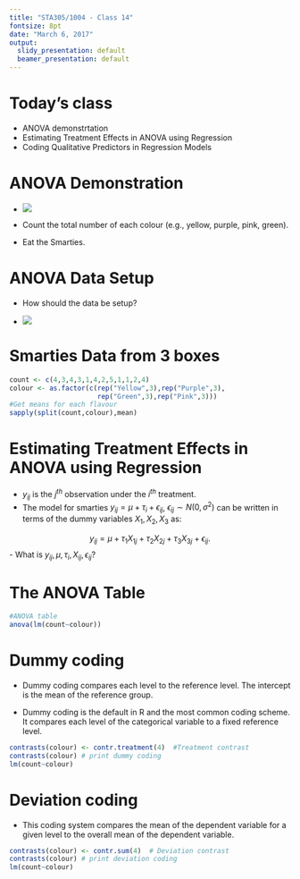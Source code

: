 ```yaml
---
title: "STA305/1004 - Class 14"
fontsize: 8pt
date: "March 6, 2017"
output:
  slidy_presentation: default
  beamer_presentation: default
---
```


# Today's class

- ANOVA demonstrtation
- Estimating Treatment Effects in ANOVA using Regression
- Coding Qualitative Predictors in Regression Models

# ANOVA Demonstration

- ![](Smarties-UK-Candies.jpg)

- Count the total number of each colour (e.g., yellow, purple, pink, green).

- Eat the Smarties.

# ANOVA Data Setup

- How should the data be setup?

- ![](smartspreadsheet.png)


# Smarties Data from 3 boxes
```r
count <- c(4,3,4,3,1,4,2,5,1,1,2,4)
colour <- as.factor(c(rep("Yellow",3),rep("Purple",3),
                      rep("Green",3),rep("Pink",3)))
#Get means for each flavour
sapply(split(count,colour),mean)
```

# Estimating Treatment Effects in ANOVA using Regression

- $y_{ij}$ is the $j^{th}$ observation under the $i^{th}$ treatment. 
- The model for smarties $y_{ij}=\mu+\tau_i+\epsilon_{ij}$, $\epsilon_{ij} \sim N(0,\sigma^2)$ can be written in terms of the dummy variables $X_1, X_2, X_3$ as:

$$ y_{ij}=\mu+\tau_1X_{1j}+\tau_2X_{2j}+\tau_3X_{3j}+\epsilon_{ij}.$$
- What is $y_{ij},\mu, \tau_i, X_{ij}, \epsilon_{ij}$?

# The ANOVA Table

```r
#ANOVA table
anova(lm(count~colour))
```


# Dummy coding

- Dummy coding compares each level to the reference level.  The intercept is the mean of the reference group.

- Dummy coding is the default in R and the most common coding scheme.  It compares each level of the categorical variable to a fixed reference level. 

```r
contrasts(colour) <- contr.treatment(4)  #Treatment contrast
contrasts(colour) # print dummy coding
lm(count~colour)
```

# Deviation coding

- This coding system compares the mean of the dependent variable for a given level to the overall mean of the dependent variable.

```r
contrasts(colour) <- contr.sum(4)  # Deviation contrast
contrasts(colour) # print deviation coding
lm(count~colour)
```